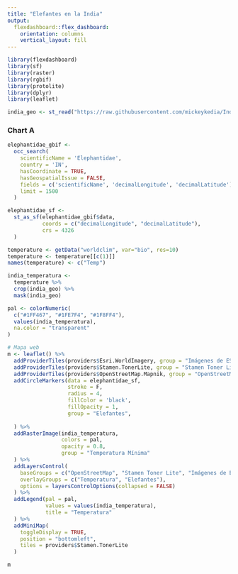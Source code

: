 ```yaml
---
title: "Elefantes en la India"
output: 
  flexdashboard::flex_dashboard:
    orientation: columns
    vertical_layout: fill
---
```


```r
library(flexdashboard)
library(sf)
library(raster)
library(rgbif)
library(protolite)
library(dplyr)
library(leaflet)

india_geo <- st_read("https://raw.githubusercontent.com/mickeykedia/India-Maps/master/India_Administrative_Maps/country/india_country.geojson")
```

### Chart A

```r
elephantidae_gbif <- 
  occ_search(
    scientificName = 'Elephantidae', 
    country = 'IN',
    hasCoordinate = TRUE, 
    hasGeospatialIssue = FALSE,
    fields = c('scientificName', 'decimalLongitude', 'decimalLatitude'),
    limit = 1500
  )

elephantidae_sf <- 
  st_as_sf(elephantidae_gbif$data, 
           coords = c("decimalLongitude", "decimalLatitude"), 
           crs = 4326
  )

temperature <- getData("worldclim", var="bio", res=10)
temperature <- temperature[[c(1)]]
names(temperature) <- c("Temp")

india_temperatura <-
  temperature %>%
  crop(india_geo) %>%
  mask(india_geo)
```

```r
pal <- colorNumeric(
  c("#1FF467", "#1FE7F4", "#1F8FF4"), 
  values(india_temperatura), 
  na.color = "transparent"
)

# Mapa web
m <- leaflet() %>% 
  addProviderTiles(providers$Esri.WorldImagery, group = "Imágenes de ESRI") %>% 
  addProviderTiles(providers$Stamen.TonerLite, group = "Stamen Toner Lite") %>%
  addProviderTiles(providers$OpenStreetMap.Mapnik, group = "OpenStreetMap") %>%
  addCircleMarkers(data = elephantidae_sf,
                   stroke = F,
                   radius = 4,
                   fillColor = 'black',
                   fillOpacity = 1,
                   group = "Elefantes",
                   
  ) %>%
  addRasterImage(india_temperatura, 
                 colors = pal, 
                 opacity = 0.8, 
                 group = "Temperatura Mínima"
  ) %>%
  addLayersControl(
    baseGroups = c("OpenStreetMap", "Stamen Toner Lite", "Imágenes de ESRI"),
    overlayGroups = c("Temperatura", "Elefantes"),
    options = layersControlOptions(collapsed = FALSE)    
  ) %>%
  addLegend(pal = pal, 
            values = values(india_temperatura), 
            title = "Temperatura"
  ) %>%
  addMiniMap(
    toggleDisplay = TRUE,
    position = "bottomleft",
    tiles = providers$Stamen.TonerLite
  )

m
```

